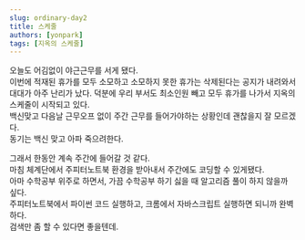 ```yaml
---
slug: ordinary-day2
title: 스케줄
authors: [yonpark]
tags: [지옥의 스케줄]
---
```


오늘도 어김없이 야근근무를 서게 됐다.<br/>
이번에 적재된 휴가를 모두 소모하고 소모하지 못한 휴가는 삭제된다는 공지가 내려와서 대대가 아주 난리가 났다.
덕분에 우리 부서도 최소인원 빼고 모두 휴가를 나가서 지옥의 스케줄이 시작되고 있다.<br/>
백신맞고 다음날 근무오프 없이 주간 근무를 들어가야하는 상황인데 괜찮을지 잘 모르겠다.<br/>
동기는 백신 맞고 아파 죽으려한다.

그래서 한동안 계속 주간에 들어갈 것 같다.<br/>
마침 체계단에서 주피터노트북 환경을 받아내서 주간에도 코딩할 수 있게됐다.<br/>
아마 수학공부 위주로 하면서, 가끔 수학공부 하기 싫을 때 알고리즘 풀이 하지 않을까 싶다.<br/>
주피터노트북에서 파이썬 코드 실행하고, 크롬에서 자바스크립트 실행하면 되니까 완벽하다.<br/>
검색만 좀 할 수 있다면 좋을텐데.


